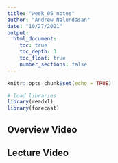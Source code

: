 ```yaml
---
title: "week_05_notes"
author: "Andrew Nalundasan"
date: "10/27/2021"
output: 
  html_document:
    toc: true
    toc_depth: 3
    toc_float: true
    number_sections: false
---
```


```r
knitr::opts_chunk$set(echo = TRUE)
```

```r
# load libraries
library(readxl)
library(forecast)
```

## Overview Video 




## Lecture Video